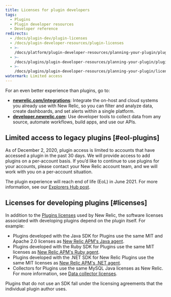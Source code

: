 ```yaml
---
title: Licenses for plugin developers
tags:
  - Plugins
  - Plugin developer resources
  - Developer reference
redirects:
  - /docs/plugin-dev/plugin-licenses
  - /docs/plugin-developer-resources/plugin-licenses
  - >-
    /docs/platform/plugin-developer-resources/planning-your-plugin/plugin-licenses
  - >-
    /docs/plugins/plugin-developer-resources/planning-your-plugin/plugin-licenses
  - >-
    /docs/plugins/plugin-developer-resources/planning-your-plugin/licenses-plugin-developers
watermark: Limited access
---
```


<Callout variant="important">
  For an even better experience than plugins, go to:

  * **[newrelic.com/integrations](https://newrelic.com/integrations)**: Integrate the on-host and cloud systems you already use with New Relic, so you can filter and analyze data, create dashboards, and set alerts within a single platform.
  * **[developer.newrelic.com](https://developer.newrelic.com)**: Use developer tools to collect data from any source, automate workflows, build apps, and use our APIs.
</Callout>

## Limited access to legacy plugins [#eol-plugins]

As of December 2, 2020, plugin access is limited to accounts that have accessed a plugin in the past 30 days. We will provide access to add plugins on a per-account basis. If you’d like to continue to use plugins for your accounts, please contact your New Relic account team, and we will work with you on a per-account situation.

The plugin experience will reach end of life (EoL) in June 2021. For more information, see our [Explorers Hub post](https://discuss.newrelic.com/t/first-notice-limiting-access-to-new-relic-plugins/121832).

## Licenses for developing plugins [#licenses]

In addition to the [Plugins licenses](/docs/licenses/product-or-service-licenses/new-relic-plugins/plugins-licenses) used by New Relic, the software licenses associated with developing plugins depend on the plugin itself. For example:

* Plugins developed with the Java SDK for Plugins use the same MIT and Apache 2.0 licenses as [New Relic APM's Java agent](/docs/licenses/product-or-service-licenses/new-relic-apm/java-agent-licenses).
* Plugins developed with the Ruby SDK for Plugins use the same MIT licenses as [New Relic APM's Ruby agent](/docs/licenses/product-or-service-licenses/new-relic-apm/ruby-agent-licenses).
* Plugins developed with the .NET SDK for New Relic Plugins use the same MIT licenses as [New Relic APM's .NET agent](/docs/licenses/product-or-service-licenses/new-relic-apm/net-agent-licenses).
* Collectors for Plugins use the same MySQL Java licenses as New Relic. For more information, see [Data collector licenses](/docs/licenses/license-information/special-services-licenses/data-collector-licenses).

Plugins that do not use an SDK fall under the licensing agreements that the individual plugin author uses.
